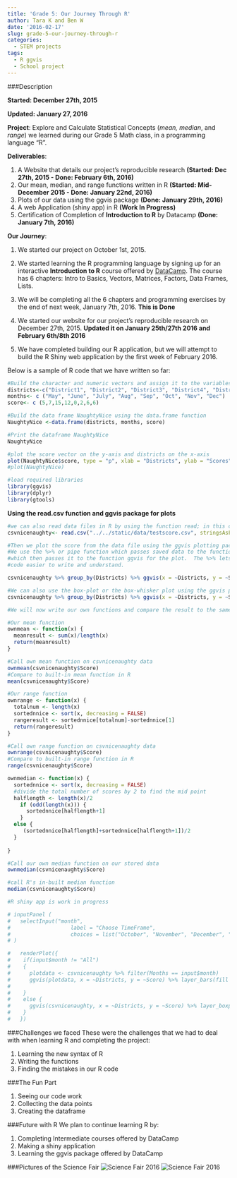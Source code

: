 ```yaml
---
title: 'Grade 5: Our Journey Through R'
author: Tara K and Ben W
date: '2016-02-17'
slug: grade-5-our-journey-through-r
categories:
  - STEM projects
tags:
  - R ggvis
  - School project
---
```


###Description

**Started: December 27th, 2015**

**Updated: January 27, 2016**

**Project**: Explore and Calculate Statistical Concepts (*mean, median*, and *range*) we learned during our Grade 5 Math class, in a programming language "R".


**Deliverables**:

1.  A Website that details our project's reproducible research **(Started: Dec 27th, 2015 - Done: February 6th, 2016)**
2.  Our mean, median, and range functions written in R **(Started: Mid-December 2015 - Done: January 22nd, 2016)**
3.  Plots of our data using the ggvis package **(Done: January 29th, 2016)**
4.  A web Application (shiny app) in R **(Work In Progress)**
5.  Certification of Completion of **Introduction to R** by Datacamp **(Done: January 7th, 2016)**

**Our Journey**:

1.  We started our project on October 1st, 2015.

2.  We started learning the R programming language by signing up for an interactive **Introduction to R** course offered by [DataCamp](https://www.datacamp.com/home).  The course has 6 chapters: Intro to Basics, Vectors, Matrices, Factors, Data Frames, Lists. 

3.  We will be completing all the 6 chapters and programming exercises by the end of next week, January 7th, 2016.  **This is Done**

4.  We started our website for our project's reproducible research on December 27th, 2015.  **Updated it on January 25th/27th 2016 and February 6th/8th 2016**

4. We have completed building our R application, but we will attempt to build the R Shiny web application by the first week of February 2016.


Below is a sample of R code that we have written so far:

```r
#Build the character and numeric vectors and assign it to the variables
districts<-c("District1", "District2", "District3", "District4", "District5", "District6", "District7", "District8")
months<- c ("May", "June", "July", "Aug", "Sep", "Oct", "Nov", "Dec")
score<- c (5,7,15,12,0,2,6,6)

#Build the data frame NaughtyNice using the data.frame function
NaughtyNice <-data.frame(districts, months, score)

#Print the dataframe NaughtyNice
NaughtyNice
```


```r
#plot the score vector on the y-axis and districts on the x-axis
plot(NaughtyNice$score, type = "p", xlab = "Districts", ylab = "Scores")
#plot(NaughtyNice)
```

```r
#load required libraries
library(ggvis)
library(dplyr)
library(gtools)
```


**Using the read.csv function and ggvis package for plots**
```r
#we can also read data files in R by using the function read; in this case we are reading a csv file that contains data for our naughtynice score and store it in a dataframe object csvnicenaughty
csvnicenaughty<- read.csv("../../static/data/testscore.csv", stringsAsFactors = F)

#Then we plot the score from the data file using the ggvis plotting package in R
#We use the %>% or pipe function which passes saved data to the function group_by
#which then passes it to the function ggvis for the plot.  The %>% lets makes the 
#code easier to write and understand. 

csvnicenaughty %>% group_by(Districts) %>% ggvis(x = ~Districts, y = ~Score) %>% layer_bars(fill = ~Districts)
```
```r
#We can also use the box-plot or the box-whisker plot using the ggvis package, so we can see the median and range of the scores.
csvnicenaughty %>% group_by(Districts) %>% ggvis(x = ~Districts, y = ~Score) %>% layer_boxplots(fill = ~Districts)
```
```r
#We will now write our own functions and compare the result to the same in-built functions in R

#Our mean function
ownmean <- function(x) {
  meanresult <- sum(x)/length(x)
  return(meanresult)
}

#Call own mean function on csvnicenaughty data
ownmean(csvnicenaughty$Score)
#Compare to built-in mean function in R
mean(csvnicenaughty$Score)

```

```r
#Our range function
ownrange <- function(x) {
  totalnum <- length(x)
  sortednnice <- sort(x, decreasing = FALSE)
  rangeresult <- sortednnice[totalnum]-sortednnice[1]
  return(rangeresult)
}

#Call own range function on csvnicenaughty data
ownrange(csvnicenaughty$Score)
#Compare to built-in range function in R
range(csvnicenaughty$Score)
```
```r

ownmedian <- function(x) {
  sortednnice <- sort(x, decreasing = FALSE)
  #divide the total number of scores by 2 to find the mid point
  halflength <- length(x)/2
    if (odd(length(x))) {
      sortednnice[halflength+1]
    }
  else {
     (sortednnice[halflength]+sortednnice[halflength+1])/2
  }
  
}

#Call our own median function on our stored data
ownmedian(csvnicenaughty$Score)

#call R's in-built median function
median(csvnicenaughty$Score)
```

```r
#R shiny app is work in progress

# inputPanel (
#   selectInput("month",
#                   label = "Choose TimeFrame",
#                   choices = list("October", "November", "December", "January", "All"))
# )

#   renderPlot({
#    if(input$month != "All")
#    {
#      plotdata <- csvnicenaughty %>% filter(Months == input$month) 
#      ggvis(plotdata, x = ~Districts, y = ~Score) %>% layer_bars(fill = ~Districts)
#      
#    }
#    else {
#      ggvis(csvnicenaughty, x = ~Districts, y = ~Score) %>% layer_boxplots(fill = ~Districts)
#    }
#   })
```

###Challenges we faced
These were the challenges that we had to deal with when learning R and completing the project:

1.  Learning the new syntax of R
2.  Writing the functions
3.  Finding the mistakes in our R code

###The Fun Part

1. Seeing our code work
2. Collecting the data points 
3. Creating the dataframe

###Future with R
We plan to continue learning R by:

1. Completing Intermediate courses offered by DataCamp
2. Making a shiny application 
3. Learning the ggvis package offered by DataCamp

###Pictures of the Science Fair
![Science Fair 2016](ScienceFair16_TB.JPG)
![Science Fair 2016](ScienceFair16_wTeacher.JPG)